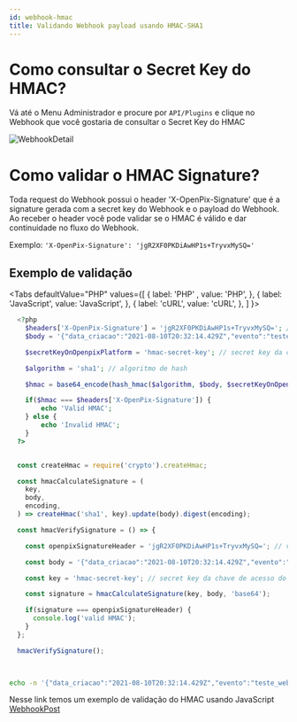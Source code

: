 ```yaml
---
id: webhook-hmac
title: Validando Webhook payload usando HMAC-SHA1
---
```


# Como consultar o Secret Key do HMAC?

Vá até o Menu Administrador e procure por `API/Plugins` e clique no Webhook que você gostaria de consultar o Secret Key do HMAC

![WebhookDetail](/img/webhook/webhook-hmac.png)

# Como validar o HMAC Signature?

Toda request do Webhook possui o header 'X-OpenPix-Signature' que é a signature gerada com a secret key do Webhook e o payload do Webhook.
Ao receber o header você pode validar se o HMAC é válido e dar continuidade no fluxo do Webhook.

Exemplo: `'X-OpenPix-Signature': 'jgR2XF0PKDiAwHP1s+TryvxMySQ='`

## Exemplo de validação

<Tabs
defaultValue="PHP"
    values={[
      { label: 'PHP'      , value: 'PHP', },
      { label: 'JavaScript', value: 'JavaScript', }, 
      { label: 'cURL', value: 'cURL', }, 
    ]
}>
<TabItem value="PHP" >

```php
  <?php 
    $headers['X-OpenPix-Signature'] = 'jgR2XF0PKDiAwHP1s+TryvxMySQ='; // vira da chamada do webhook
    $body = '{"data_criacao":"2021-08-10T20:32:14.429Z","evento":"teste_webhook"}'; // vira da chamada do webhook

    $secretKeyOnOpenpixPlatform = 'hmac-secret-key'; // secret key da chave de acesso do OpenPix

    $algorithm = 'sha1'; // algoritmo de hash

    $hmac = base64_encode(hash_hmac($algorithm, $body, $secretKeyOnOpenpixPlatform, true));

    if($hmac === $headers['X-OpenPix-Signature']) {
        echo 'Valid HMAC';
    } else {
        echo 'Invalid HMAC';
    }
  ?>

```

</TabItem>
<TabItem value="JavaScript">

```jsx

  const createHmac = require('crypto').createHmac;

  const hmacCalculateSignature = (
    key,
    body,
    encoding,
  ) => createHmac('sha1', key).update(body).digest(encoding);

  const hmacVerifySignature = () => {

    const openpixSignatureHeader = 'jgR2XF0PKDiAwHP1s+TryvxMySQ='; // vem da chamada do webhook

    const body = '{"data_criacao":"2021-08-10T20:32:14.429Z","evento":"teste_webhook"}'; // vem da chamada do webhook

    const key = 'hmac-secret-key'; // secret key da chave de acesso do OpenPix

    const signature = hmacCalculateSignature(key, body, 'base64');

    if(signature === openpixSignatureHeader) {
      console.log('valid HMAC');
    }
  };

  hmacVerifySignature();
  
```

</TabItem>
<TabItem value="cURL">

  ```bash

  echo -n '{"data_criacao":"2021-08-10T20:32:14.429Z","evento":"teste_webhook"}' | openssl dgst -sha1 -hmac "hmac-secret-key" -binary | base64
  
  ```
</TabItem>
</Tabs>

Nesse link temos um exemplo de validação do HMAC usando JavaScript
[WebhookPost](https://github.com/Open-Pix/node-backend-integration/blob/master/src/webhook/webhookPost.ts)
